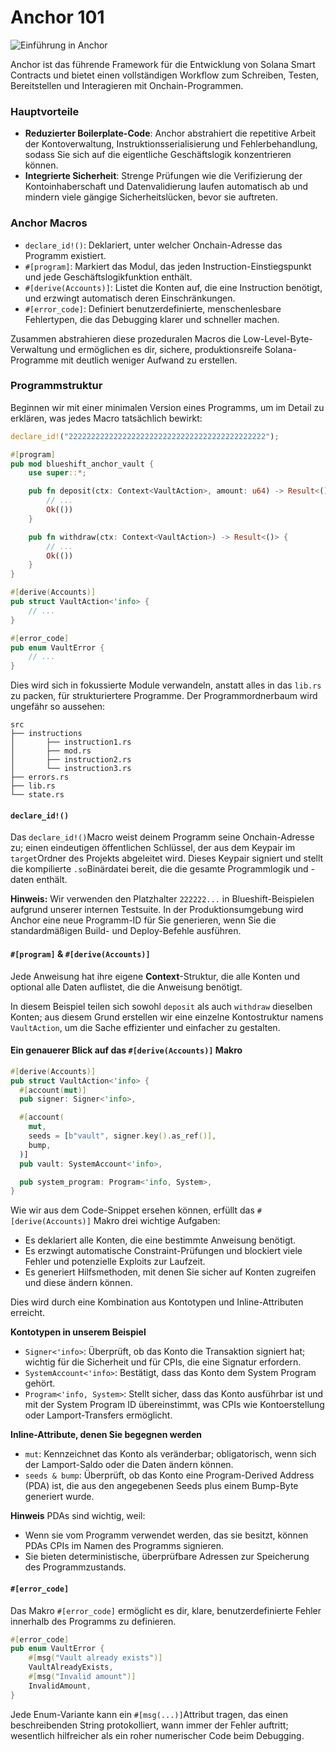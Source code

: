 
# Anchor 101

![Einführung in Anchor](/graphics/course-banners/anchor-for-dummies.png)

<ArticleSection name="What is Anchor" id="what-is-anchor" level="h2" />

Anchor ist das führende Framework für die Entwicklung von Solana Smart Contracts und bietet einen vollständigen Workflow zum Schreiben, Testen, Bereitstellen und Interagieren mit Onchain-Programmen.

### Hauptvorteile

- **Reduzierter Boilerplate-Code**: Anchor abstrahiert die repetitive Arbeit der Kontoverwaltung, Instruktionsserialisierung und Fehlerbehandlung, sodass Sie sich auf die eigentliche Geschäftslogik konzentrieren können.
- **Integrierte Sicherheit**: Strenge Prüfungen wie die Verifizierung der Kontoinhaberschaft und Datenvalidierung laufen automatisch ab und mindern viele gängige Sicherheitslücken, bevor sie auftreten.

### Anchor Macros

- `declare_id!()`: Deklariert, unter welcher Onchain-Adresse das Programm existiert.
- `#[program]`: Markiert das Modul, das jeden Instruction-Einstiegspunkt und jede Geschäftslogikfunktion enthält.
- `#[derive(Accounts)]`: Listet die Konten auf, die eine Instruction benötigt, und erzwingt automatisch deren Einschränkungen.
- `#[error_code]`: Definiert benutzerdefinierte, menschenlesbare Fehlertypen, die das Debugging klarer und schneller machen.

Zusammen abstrahieren diese prozeduralen Macros die Low-Level-Byte-Verwaltung und ermöglichen es dir, sichere, produktionsreife Solana-Programme mit deutlich weniger Aufwand zu erstellen.

### Programmstruktur

Beginnen wir mit einer minimalen Version eines Programms, um im Detail zu erklären, was jedes Macro tatsächlich bewirkt:

```rust
declare_id!("22222222222222222222222222222222222222222222");

#[program]
pub mod blueshift_anchor_vault {
    use super::*;

    pub fn deposit(ctx: Context<VaultAction>, amount: u64) -> Result<()> {
        // ...
        Ok(())
    }

    pub fn withdraw(ctx: Context<VaultAction>) -> Result<()> {
        // ...
        Ok(())
    }
}

#[derive(Accounts)]
pub struct VaultAction<'info> {
    // ...
}

#[error_code]
pub enum VaultError {
    // ...
}
```

Dies wird sich in fokussierte Module verwandeln, anstatt alles in das `lib.rs` zu packen, für strukturiertere Programme. Der Programmordnerbaum wird ungefähr so aussehen:

```
src
├── instructions
│       ├── instruction1.rs
│       ├── mod.rs
│       ├── instruction2.rs
│       └── instruction3.rs
├── errors.rs
├── lib.rs
└── state.rs
```

#### `declare_id!()`

Das `declare_id!()`Macro weist deinem Programm seine Onchain-Adresse zu; einen eindeutigen öffentlichen Schlüssel, der aus dem Keypair im `target`Ordner des Projekts abgeleitet wird. Dieses Keypair signiert und stellt die kompilierte `.so`Binärdatei bereit, die die gesamte Programmlogik und -daten enthält.

**Hinweis:** Wir verwenden den Platzhalter `222222...` in Blueshift-Beispielen aufgrund unserer internen Testsuite. In der Produktionsumgebung wird Anchor eine neue Programm-ID für Sie generieren, wenn Sie die standardmäßigen Build- und Deploy-Befehle ausführen.

#### `#[program]` & `#[derive(Accounts)]`

Jede Anweisung hat ihre eigene **Context**-Struktur, die alle Konten und optional alle Daten auflistet, die die Anweisung benötigt.

In diesem Beispiel teilen sich sowohl `deposit` als auch `withdraw` dieselben Konten; aus diesem Grund erstellen wir eine einzelne Kontostruktur namens `VaultAction`, um die Sache effizienter und einfacher zu gestalten.

#### Ein genauerer Blick auf das `#[derive(Accounts)]` Makro

```rust
#[derive(Accounts)]
pub struct VaultAction<'info> {
  #[account(mut)]
  pub signer: Signer<'info>,

  #[account(
    mut,
    seeds = [b"vault", signer.key().as_ref()],
    bump,
  )]
  pub vault: SystemAccount<'info>,

  pub system_program: Program<'info, System>,
}
```

Wie wir aus dem Code-Snippet ersehen können, erfüllt das `#[derive(Accounts)]` Makro drei wichtige Aufgaben:
- Es deklariert alle Konten, die eine bestimmte Anweisung benötigt.
- Es erzwingt automatische Constraint-Prüfungen und blockiert viele Fehler und potenzielle Exploits zur Laufzeit.
- Es generiert Hilfsmethoden, mit denen Sie sicher auf Konten zugreifen und diese ändern können.

Dies wird durch eine Kombination aus Kontotypen und Inline-Attributen erreicht.

**Kontotypen in unserem Beispiel**
- `Signer<'info>`: Überprüft, ob das Konto die Transaktion signiert hat; wichtig für die Sicherheit und für CPIs, die eine Signatur erfordern.
- `SystemAccount<'info>`: Bestätigt, dass das Konto dem System Program gehört.
- `Program<'info, System>`: Stellt sicher, dass das Konto ausführbar ist und mit der System Program ID übereinstimmt, was CPIs wie Kontoerstellung oder Lamport-Transfers ermöglicht.

**Inline-Attribute, denen Sie begegnen werden**
- `mut`: Kennzeichnet das Konto als veränderbar; obligatorisch, wenn sich der Lamport-Saldo oder die Daten ändern können.
- `seeds & bump`: Überprüft, ob das Konto eine Program-Derived Address (PDA) ist, die aus den angegebenen Seeds plus einem Bump-Byte generiert wurde.

**Hinweis** PDAs sind wichtig, weil:
- Wenn sie vom Programm verwendet werden, das sie besitzt, können PDAs CPIs im Namen des Programms signieren.
- Sie bieten deterministische, überprüfbare Adressen zur Speicherung des Programmzustands.

#### `#[error_code]`

Das Makro `#[error_code]` ermöglicht es dir, klare, benutzerdefinierte Fehler innerhalb des Programms zu definieren.

```rust
#[error_code]
pub enum VaultError {
    #[msg("Vault already exists")]
    VaultAlreadyExists,
    #[msg("Invalid amount")]
    InvalidAmount,
}
```

Jede Enum-Variante kann ein `#[msg(...)]`Attribut tragen, das einen beschreibenden String protokolliert, wann immer der Fehler auftritt; wesentlich hilfreicher als ein roher numerischer Code beim Debugging.
